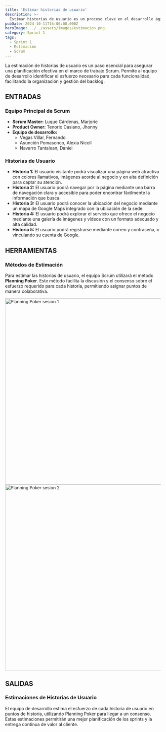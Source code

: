 ```yaml
---
title: 'Estimar historias de usuario'
description: >-
  Estimar historias de usuario es un proceso clave en el desarrollo ágil para asignar un valor relativo a la complejidad y esfuerzo requerido para completar cada historia.
pubDate: 2024-10-11T16:00:00.000Z
heroImage: ../../assets/images/estimacion.png
category: Sprint 1
tags:
  - Sprint 1
  - Estimación
  - Scrum
---
```


La estimación de historias de usuario es un paso esencial para asegurar una planificación efectiva en el marco de trabajo Scrum. Permite al equipo de desarrollo identificar el esfuerzo necesario para cada funcionalidad, facilitando la organización y gestión del backlog.

## ENTRADAS

### Equipo Principal de Scrum

- **Scrum Master:** Luque Cárdenas, Marjorie
- **Product Owner:** Tenorio Casiano, Jhonny
- **Equipo de desarrollo:**
  <ul style={{ listStyleType: 'circle', paddingLeft: '20px' }}>
  	<li>Vegas Villar, Fernando</li>
  	<li>Asunción Pomasonco, Alexia Nicoll</li>
  	<li>Navarro Tantalean, Daniel</li>
  </ul>

### Historias de Usuario

- **Historia 1:** El usuario visitante podrá visualizar una página web atractiva con colores llamativos, imágenes acorde al negocio y en alta definición para captar su atención.
- **Historia 2:** El usuario podrá navegar por la página mediante una barra de navegación clara y accesible para poder encontrar fácilmente la información que busca.
- **Historia 3:** El usuario podrá conocer la ubicación del negocio mediante un mapa de Google Maps integrado con la ubicación de la sede.
- **Historia 4:** El usuario podrá explorar el servicio que ofrece el negocio mediante una galería de imágenes y vídeos con un formato adecuado y alta calidad.
- **Historia 5:** El usuario podrá registrarse mediante correo y contraseña, o vinculando su cuenta de Google.

## HERRAMIENTAS

### Métodos de Estimación

Para estimar las historias de usuario, el equipo Scrum utilizará el método **Planning Poker**. Este método facilita la discusión y el consenso sobre el esfuerzo requerido para cada historia, permitiendo asignar puntos de manera colaborativa.

<div style={{ display: "flex", justifyContent: "center", flexDirection: "column", alignItems: "center"}}>
  <img src="/images/planning_poker.jpeg" alt="Planning Poker sesion 1" width="600" />
  <img src="/images/planning_poker2.jpeg" alt="Planning Poker sesion 2" width="600" />
</div>

## SALIDAS

### Estimaciones de Historias de Usuario

El equipo de desarrollo estima el esfuerzo de cada historia de usuario en puntos de historia, utilizando Planning Poker para llegar a un consenso. Estas estimaciones permitirán una mejor planificación de los sprints y la entrega continua de valor al cliente.
